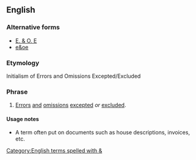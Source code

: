 {{also|EOE|e&oe}}
==English==

===Alternative forms===
* [[E. & O. E]]
* [[e&oe]]

===Etymology===
Initialism of Errors and Omissions Excepted/Excluded

===Phrase===
{{en-phrase}}

# [[error|Errors]] [[and]] [[omission]]s [[except]]ed ''or'' [[exclude]]d.

====Usage notes====
* A term often put on documents such as house descriptions, invoices, etc.

[[Category:English terms spelled with &]]